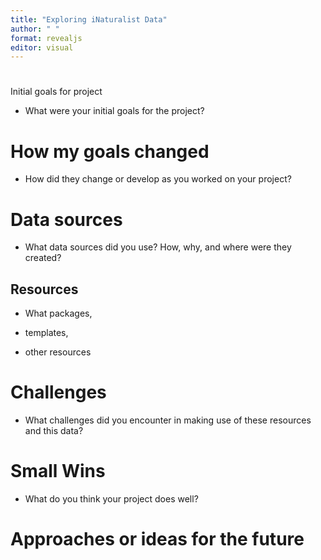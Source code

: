 ```yaml
---
title: "Exploring iNaturalist Data"
author: " "
format: revealjs
editor: visual
---
```


# 
Initial goals for project

-   What were your initial goals for the project?

# How my goals changed

-   How did they change or develop as you worked on your project?

# Data sources

-   What data sources did you use? How, why, and where were they created?

## Resources

-   What packages,

-   templates,

-   other resources

# Challenges

-   What challenges did you encounter in making use of these resources and this data?

# Small Wins

-   What do you think your project does well?

# Approaches or ideas for the future
